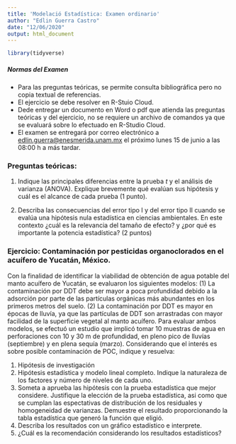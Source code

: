 ```yaml
---
title: 'Modelació Estadística: Examen ordinario'
author: "Edlin Guerra Castro"
date: "12/06/2020"
output: html_document
---
```


```r
library(tidyverse)
```

##### Normas del Examen

- Para las preguntas teóricas, se permite consulta bibliográfica pero no copia textual de referencias.
- El ejercicio se debe resolver en R-Stuio Cloud.  
- Dede entregar un documento en Word o pdf que atienda las preguntas teóricas y del ejercicio, no se requiere un archivo de comandos ya que se evaluará sobre lo efectuado en R-Studio Cloud.
- El examen se entregará por correo electrónico a <edlin.guerra@enesmerida.unam.mx> el próximo lunes 15 de junio a las 08:00 h a más tardar.

### Preguntas teóricas:

1. Indique las principales diferencias entre la prueba *t* y el análisis de varianza (ANOVA). Explique brevemente qué evalúan sus hipótesis y cuál es el alcance de cada prueba (1 punto).

2. Describa las consecuencias del error tipo I y del error tipo II cuando se evalúa una hipótesis nula estadística en ciencias ambientales. En este contexto ¿cuál es la relevancia del tamaño de efecto? y ¿por qué es importante la potencia estadística? (2 puntos)

### Ejercicio: Contaminación por pesticidas organoclorados en el acuífero de Yucatán, México.

Con la finalidad de identificar la viabilidad de obtención de agua potable del manto acuífero de Yucatán, se evaluaron los siguientes modelos: (1) La contaminación por DDT debe ser mayor a poca profundidad debido a la adsorción por parte de las partículas orgánicas más abundantes en los primeros metros del suelo. (2) La contaminación por DDT es mayor en épocas de lluvía, ya que las partículas de DDT son arrastradas con mayor facilidad de la superficie vegetal al manto acuífero. Para evaluar ambos modelos, se efectuó un estudio que implicó tomar 10 muestras de agua en perforaciones con 10 y 30 m de profundidad, en pleno pico de lluvías (septiembre) y en plena sequía (marzo). Considerando que el interés es sobre posible contaminación de POC, indique y resuelva:

1. Hipótesis de investigación
2. Hipótesis estadística y modelo lineal completo. Indique la naturaleza de los factores y número de niveles de cada uno.
3. Someta a aprueba las hipótesis con la prueba estadística que mejor considere. Justifique la elección de la prueba estadística, asi como que se cumplan las espectativas de distribución de los residuales y homogeneidad de varianzas. Demuestre el resultado proporcionando la tabla estadística que generó la función que eligió.
4. Describa los resultados con un gráfico estadístico e interprete.
6. ¿Cuál es la recomendación considerando los resultados estadísticos?

